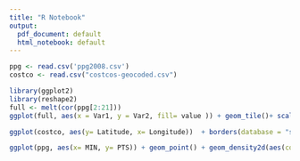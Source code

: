 ```yaml
---
title: "R Notebook"
output:
  pdf_document: default
  html_notebook: default
---
```


```r
ppg <- read.csv('ppg2008.csv')
costco <- read.csv("costcos-geocoded.csv")
```

```r
library(ggplot2)
library(reshape2)
full <- melt(cor(ppg[2:21]))
ggplot(full, aes(x = Var1, y = Var2, fill= value )) + geom_tile()+ scale_fill_gradient2(low="blue", high="red") + ggtitle('Heat Map in R', subtitle = 'Correlation Map for ppg') + xlab('') + ylab('')
```

```r
ggplot(costco, aes(y= Latitude, x= Longitude))  + borders(database = "state", fill= 'lightgreen') + geom_point(alpha= 0.3, color= 'red') + theme_bw() + ggtitle('Spatial Chart in R', subtitle = 'Costco Locations in USA') + xlab('') + ylab('')
```

```r
ggplot(ppg, aes(x= MIN, y= PTS)) + geom_point() + geom_density2d(aes(color = ..level..), show.legend = TRUE) + ggtitle('Contour Chart in R', subtitle = 'Distribution Density for PTS & MIN')
```

